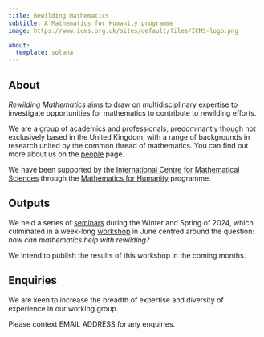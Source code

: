 ```yaml
---
title: Rewilding Mathematics
subtitle: A Mathematics for Humanity programme
image: https://www.icms.org.uk/sites/default/files/ICMS-logo.png

about:
  template: solana
---
```


## About

*Rewilding Mathematics* aims to draw on multidisciplinary expertise to investigate opportunities for mathematics to contribute to rewilding efforts.

We are a group of academics and professionals, predominantly though not exclusively based in the United Kingdom, with a range of backgrounds in research united by the common thread of mathematics.
You can find out more about us on the [people](people.html) page.

We have been supported by the [International Centre for Mathematical Sciences](https://www.icms.org.uk/) through the [Mathematics for Humanity](https://www.icms.org.uk/funding-opportunities/mathematics-humanity) programme.

## Outputs

We held a series of [seminars](seminars.html) during the Winter and Spring of 2024, which culminated in a week-long [workshop](news/workshop_june_2024.html) in June centred around the question: *how can mathematics help with rewilding?* 

We intend to publish the results of this workshop in the coming months.

## Enquiries

We are keen to increase the breadth of expertise and diversity of experience in our working group.

Please context EMAIL ADDRESS for any enquiries.
